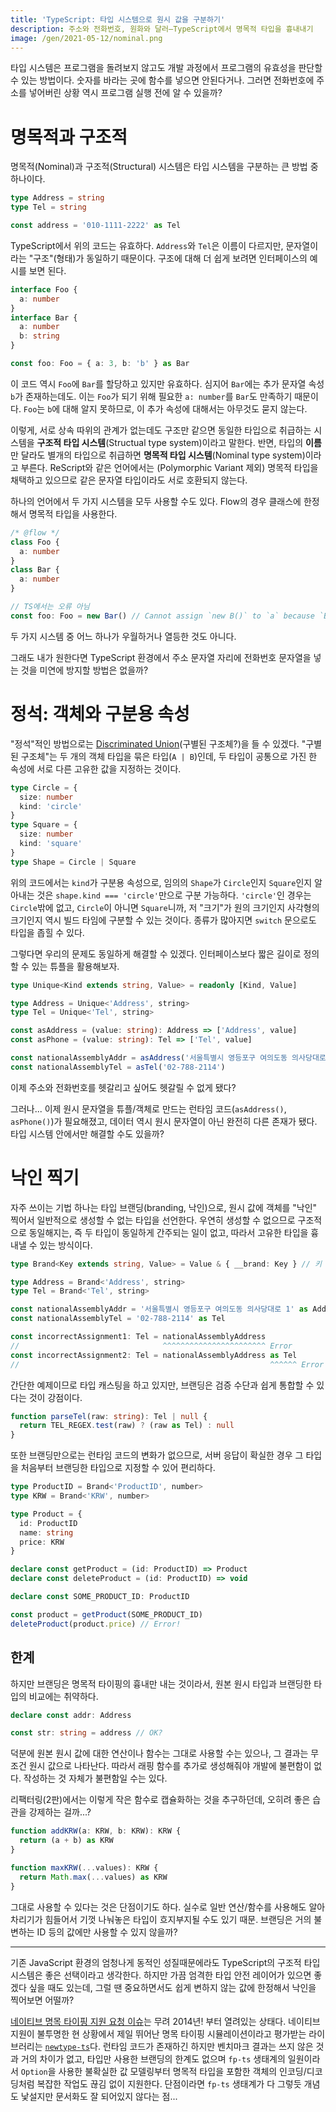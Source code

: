 ```yaml
---
title: 'TypeScript: 타입 시스템으로 원시 값을 구분하기'
description: 주소와 전화번호, 원화와 달러—TypeScript에서 명목적 타입을 흉내내기
image: /gen/2021-05-12/nominal.png
---
```


타입 시스템은 프로그램을 돌려보지 않고도 개발 과정에서 프로그램의 유효성을 판단할 수 있는 방법이다. 숫자를 바라는 곳에 함수를 넣으면 안된다거나. 그러면 전화번호에 주소를 넣어버린 상황 역시 프로그램 실행 전에 알 수 있을까?

# 명목적과 구조적

명목적(Nominal)과 구조적(Structural) 시스템은 타입 시스템을 구분하는 큰 방법 중 하나이다.

```ts
type Address = string
type Tel = string

const address = '010-1111-2222' as Tel
```

TypeScript에서 위의 코드는 유효하다. `Address`와 `Tel`은 이름이 다르지만, 문자열이라는 "구조"(형태)가 동일하기 때문이다. 구조에 대해 더 쉽게 보려면 인터페이스의 예시를 보면 된다.

```ts
interface Foo {
  a: number
}
interface Bar {
  a: number
  b: string
}

const foo: Foo = { a: 3, b: 'b' } as Bar
```

이 코드 역시 `Foo`에 `Bar`를 할당하고 있지만 유효하다. 심지어 `Bar`에는 추가 문자열 속성 `b`가 존재하는데도. 이는 `Foo`가 되기 위해 필요한 `a: number`를 `Bar`도 만족하기 때문이다. `Foo`는 `b`에 대해 알지 못하므로, 이 추가 속성에 대해서는 아무것도 묻지 않는다.

이렇게, 서로 상속 따위의 관계가 없는데도 구조만 같으면 동일한 타입으로 취급하는 시스템을 **구조적 타입 시스템**(Structual type system)이라고 말한다. 반면, 타입의 **이름**만 달라도 별개의 타입으로 취급하면 **명목적 타입 시스템**(Nominal type system)이라고 부른다. ReScript와 같은 언어에서는 (Polymorphic Variant 제외) 명목적 타입을 채택하고 있으므로 같은 문자열 타입이라도 서로 호환되지 않는다.

하나의 언어에서 두 가지 시스템을 모두 사용할 수도 있다. Flow의 경우 클래스에 한정해서 명목적 타입을 사용한다.

```ts
/* @flow */
class Foo {
  a: number
}
class Bar {
  a: number
}

// TS에서는 오류 아님
const foo: Foo = new Bar() // Cannot assign `new B()` to `a` because `B` is incompatible with `A`.
```

두 가지 시스템 중 어느 하나가 우월하거나 열등한 것도 아니다.

그래도 내가 원한다면 TypeScript 환경에서 주소 문자열 자리에 전화번호 문자열을 넣는 것을 미연에 방지할 방법은 없을까?

# 정석: 객체와 구분용 속성

"정석"적인 방법으로는 [Discriminated Union](https://www.typescriptlang.org/docs/handbook/2/narrowing.html#discriminated-unions)(구별된 구조체?)을 들 수 있겠다. "구별된 구조체"는 두 개의 객체 타입을 묶은 타입(`A | B`)인데, 두 타입이 공통으로 가진 한 속성에 서로 다른 고유한 값을 지정하는 것이다.

```ts
type Circle = {
  size: number
  kind: 'circle'
}
type Square = {
  size: number
  kind: 'square'
}
type Shape = Circle | Square
```

위의 코드에서는 `kind`가 구분용 속성으로, 임의의 `Shape`가 `Circle`인지 `Square`인지 알아내는 것은 `shape.kind === 'circle'`만으로 구분 가능하다. `'circle'`인 경우는 `Circle`밖에 없고, `Circle`이 아니면 `Square`니까, 저 "크기"가 원의 크기인지 사각형의 크기인지 역시 빌드 타임에 구분할 수 있는 것이다. 종류가 많아지면 `switch` 문으로도 타입을 좁힐 수 있다.

그렇다면 우리의 문제도 동일하게 해결할 수 있겠다. 인터페이스보다 짧은 길이로 정의할 수 있는 튜플을 활용해보자.

```ts
type Unique<Kind extends string, Value> = readonly [Kind, Value]

type Address = Unique<'Address', string>
type Tel = Unique<'Tel', string>

const asAddress = (value: string): Address => ['Address', value]
const asPhone = (value: string): Tel => ['Tel', value]

const nationalAssemblyAddr = asAddress('서울특별시 영등포구 여의도동 의사당대로 1')
const nationalAssemblyTel = asTel('02-788-2114')
```

이제 주소와 전화번호를 헷갈리고 싶어도 헷갈릴 수 없게 됐다?

그러나... 이제 원시 문자열을 튜플/객체로 만드는 런타임 코드(`asAddress()`, `asPhone()`)가 필요해졌고, 데이터 역시 원시 문자열이 아닌 완전히 다른 존재가 됐다. 타입 시스템 안에서만 해결할 수도 있을까?

# 낙인 찍기

자주 쓰이는 기법 하나는 타입 브랜딩(branding, 낙인)으로, 원시 값에 객체를 "낙인" 찍어서 일반적으로 생성할 수 없는 타입을 선언한다. 우연히 생성할 수 없으므로 구조적으로 동일해지는, 즉 두 타입이 동일하게 간주되는 일이 없고, 따라서 고유한 타입을 흉내낼 수 있는 방식이다.

```ts
type Brand<Key extends string, Value> = Value & { __brand: Key } // 키 이름은 아무거나 가능

type Address = Brand<'Address', string>
type Tel = Brand<'Tel', string>

const nationalAssemblyAddr = '서울특별시 영등포구 여의도동 의사당대로 1' as Address
const nationalAssemblyTel = '02-788-2114' as Tel

const incorrectAssignment1: Tel = nationalAssemblyAddress
//                                ^^^^^^^^^^^^^^^^^^^^^^^ Error
const incorrectAssignment2: Tel = nationalAssemblyAddress as Tel
//                                                        ^^^^^^ Error
```

간단한 예제이므로 타입 캐스팅을 하고 있지만, 브랜딩은 검증 수단과 쉽게 통합할 수 있다는 것이 강점이다.

```ts
function parseTel(raw: string): Tel | null {
  return TEL_REGEX.test(raw) ? (raw as Tel) : null
}
```

또한 브랜딩만으로는 런타임 코드의 변화가 없으므로, 서버 응답이 확실한 경우 그 타입을 처음부터 브랜딩한 타입으로 지정할 수 있어 편리하다.

```ts
type ProductID = Brand<'ProductID', number>
type KRW = Brand<'KRW', number>

type Product = {
  id: ProductID
  name: string
  price: KRW
}

declare const getProduct = (id: ProductID) => Product
declare const deleteProduct = (id: ProductID) => void

declare const SOME_PRODUCT_ID: ProductID

const product = getProduct(SOME_PRODUCT_ID)
deleteProduct(product.price) // Error!
```

## 한계

하지만 브랜딩은 명목적 타이핑의 흉내만 내는 것이라서, 원본 원시 타입과 브랜딩한 타입의 비교에는 취약하다.

```ts
declare const addr: Address

const str: string = address // OK?
```

덕분에 원본 원시 값에 대한 연산이나 함수는 그대로 사용할 수는 있으나, 그 결과는 무조건 원시 값으로 나타난다. 따라서 래핑 함수를 추가로 생성해줘야 개발에 불편함이 없다. 작성하는 것 자체가 불편함일 수는 있다.

리팩터링(2판)에서는 이렇게 작은 함수로 캡슐화하는 것을 추구하던데, 오히려 좋은 습관을 강제하는 걸까...?

```ts
function addKRW(a: KRW, b: KRW): KRW {
  return (a + b) as KRW
}

function maxKRW(...values): KRW {
  return Math.max(...values) as KRW
}
```

그대로 사용할 수 있다는 것은 단점이기도 하다. 실수로 일반 연산/함수를 사용해도 알아차리기가 힘들어서 기껏 나눠놓은 타입이 흐지부지될 수도 있기 때문. 브랜딩은 거의 불변하는 ID 등의 값에만 사용할 수 있지 않을까?

---

기존 JavaScript 환경의 엄청나게 동적인 성질때문에라도 TypeScript의 구조적 타입 시스템은 좋은 선택이라고 생각한다. 하지만 가끔 엄격한 타입 안전 레이어가 있으면 좋겠다 싶을 때도 있는데, 그럴 땐 중요하면서도 쉽게 변하지 않는 값에 한정해서 낙인을 찍어보면 어떨까?

[네이티브 명목 타이핑 지원 요청 이슈](https://github.com/Microsoft/Typescript/issues/202)는 무려 2014년! 부터 열려있는 상태다. 네이티브 지원이 불투명한 현 상황에서 제일 뛰어난 명목 타이핑 시뮬레이션이라고 평가받는 라이브러리는 [`newtype-ts`](https://github.com/gcanti/newtype-ts)다. 런타임 코드가 존재하긴 하지만 벤치마크 결과는 쓰지 않은 것과 거의 차이가 없고, 타입만 사용한 브랜딩의 한계도 없으며 `fp-ts` 생태계의 일원이라서 `Option`을 사용한 불확실한 값 모델링부터 명목적 타입을 포함한 객체의 인코딩/디코딩처럼 복잡한 작업도 끊김 없이 지원한다. 단점이라면 `fp-ts` 생태계가 다 그렇듯 개념도 낯설지만 문서화도 잘 되어있지 않다는 점...
